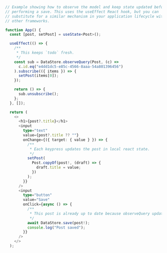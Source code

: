 ```ts
// Example showing how to observe the model and keep state updated before
// performing a save. This uses the useEffect React hook, but you can
// substitute for a similar mechanism in your application lifecycle with
// other frameworks.

function App() {
  const [post, setPost] = useState<Post>();

  useEffect(() => {
    /**
     * This keeps `todo` fresh.
     */
    const sub = DataStore.observeQuery(Post, (c) =>
      c.id.eq("e4dd1dc5-e85c-4566-8aaa-54a801396456")
    ).subscribe(({ items }) => {
      setPost(items[0]);
    });

    return () => {
      sub.unsubscribe();
    };
  }, []);

  return (
    <>
      <h1>{post?.title}</h1>
      <input
        type="text"
        value={post?.title ?? ""}
        onChange={({ target: { value } }) => {
          /**
           * Each keypress updates the post in local react state.
           */
          setPost(
            Post.copyOf(post!, (draft) => {
              draft.title = value;
            })
          );
        }}
      />
      <input
        type="button"
        value="Save"
        onClick={async () => {
          /**
           * This post is already up to date because observeQuery updated it.
           */
          await DataStore.save(post!);
          console.log("Post saved");
        }}
      />
    </>
  );
```